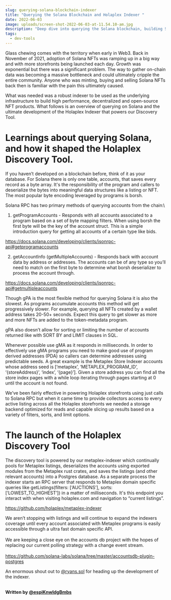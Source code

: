 ```yaml
---
slug: querying-solana-blockchain-indexer
title: "Querying the Solana Blockchain and Holaplex Indexer "
date: 2022-06-03
image: uploads/screen-shot-2022-06-03-at-11.54.10-am.jpg
description: "Deep dive into querying the Solana blockchain, building Solana's top indexer and increasing discoverability of NFTs"
tags:
  - dev-tools
---
```


Glass chewing comes with the territory when early in Web3. Back in November of 2021, adoption of Solana NFTs was ramping up in a big way and with more storefronts being launched each day. Growth was exponential but there was a significant problem. The way to gather on-chain data was becoming a massive bottleneck and could ultimately cripple the entire community. Anyone who was minting, buying and selling Solana NFTs back then is familiar with the pain this ultimately caused.

What was needed was a robust indexer to be used as the underlying infrastructure to build high performance, decentralized and open-source NFT products. What follows is an overview of querying on Solana and the ultimate development of the Holaplex Indexer that powers our Discovery Tool.

# Learnings about querying Solana, and how it shaped the Holaplex Discovery Tool.

If you haven’t developed on a blockchain before, think of it as your database. For Solana there is only one table, accounts, that saves every record as a byte array. It's the responsibility of the program and callers to deserialize the bytes into meaningful data structures like a listing or NFT. The most popular byte encoding leveraged by programs is borsh.

Solana RPC has two primary methods of querying accounts from the chain:\

1. getProgramAccounts - Responds with all accounts associated to a program based on a set of byte mapping filters. When using borsh the first byte will be the key of the account struct. This is a simple introduction query for getting all accounts of a certain type like bids.

<https://docs.solana.com/developing/clients/jsonrpc-api#getprogramaccounts>

2. getAccountInfo (getMultipleAccounts) - Responds back with account data by address or addresses. The accounts can be of any type so you’ll need to match on the first byte to determine what borsh deserializer to process the account through.

<https://docs.solana.com/developing/clients/jsonrpc-api#getmultipleaccounts>

Though gPA is the most flexible method for querying Solana it is also the slowest. As programs accumulate accounts this method will get progressively slower. For example, querying all NFTs created by a wallet address takes 20-50+ seconds. Expect this query to get slower as more and more NFTs are added to the token-metadata program.

gPA also doesn’t allow for sorting or limiting the number of accounts returned like with SORT BY and LIMIT clauses in SQL.

Whenever possible use gMA as it responds in milliseconds. In order to effectively use gMA programs you need to make good use of program derived addresses (PDA) so callers can determine addresses using predictable seeds. A great example is the Metaplex Store Indexer accounts whose address seed is \[‘metaplex’, ‘METAPLEX_PROGRAM_ID’, ‘{storeAddress}’, ‘index’, ‘{page}’]. Given a store address you can find all the store index pages with a while loop iterating through pages starting at 0 until the account is not found.

We’ve been fairly effective in powering Holaplex storefronts using just calls to Solana RPC but when it came time to provide collectors access to every active listing across all the Holaplex storefronts we needed a storage backend optimized for reads and capable slicing up results based on a variety of filters, sorts, and limit options.

# The launch of the Holaplex Discovery Tool

The discovery tool is powered by our metaplex-indexer which continually pools for Metaplex listings, deserializes the accounts using exported modules from the Metaplex rust crates, and saves the listings (and other relevant accounts) into a Postgres database. As a separate process the indexer starts an RPC server that responds to Metaplex domain specific queries like getListings(filters: \[‘AUCTIONS’], sorts: \[‘LOWEST_TO_HIGHEST’]) in a matter of milliseconds. It's this endpoint you interact with when visiting holaplex.com and navigation to “current listings”.

<https://github.com/holaplex/metaplex-indexer>

We aren’t stopping with listings and will continue to expand the indexers coverage until every account associated with Metaplex programs is easily accessible through a ultra fast domain specific API.\
\
We are keeping a close eye on the accounts db project with the hopes of replacing our current polling strategy with a change event stream.\
\
https://github.com/solana-labs/solana/tree/master/accountsdb-plugin-postgres

An enormous shout out to [@ryans.sol](https://twitter.com/ryans_sol) for heading up the development of the indexer.

**\
Written by [@espiKnwldgBmbs](https://twitter.com/espiKnwldgBmbs)**

